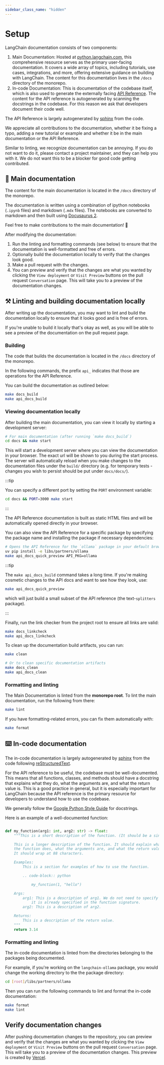 ```yaml
---
sidebar_class_name: "hidden"
---
```


# Setup

LangChain documentation consists of two components:

1. Main Documentation: Hosted at [python.langchain.com](https://python.langchain.com/),
this comprehensive resource serves as the primary user-facing documentation.
It covers a wide array of topics, including tutorials, use cases, integrations,
and more, offering extensive guidance on building with LangChain.
The content for this documentation lives in the `/docs` directory of the monorepo.
2. In-code Documentation: This is documentation of the codebase itself, which is also
used to generate the externally facing [API Reference](https://python.langchain.com/api_reference/).
The content for the API reference is autogenerated by scanning the docstrings in the codebase. For this reason we ask that
developers document their code well.

The API Reference is largely autogenerated by [sphinx](https://www.sphinx-doc.org/en/master/) from the code.

We appreciate all contributions to the documentation, whether it be fixing a typo,
adding a new tutorial or example and whether it be in the main documentation or the API Reference.

Similar to linting, we recognize documentation can be annoying. If you do not want
to do it, please contact a project maintainer, and they can help you with it. We do not want this to be a blocker for good code getting contributed.

## 📜 Main documentation

The content for the main documentation is located in the `/docs` directory of the monorepo.

The documentation is written using a combination of ipython notebooks (`.ipynb` files)
and markdown (`.mdx` files). The notebooks are converted to markdown
and then built using [Docusaurus 2](https://docusaurus.io/).

Feel free to make contributions to the main documentation! 🥰

After modifying the documentation:

1. Run the linting and formatting commands (see below) to ensure that the documentation is well-formatted and free of errors.
2. Optionally build the documentation locally to verify that the changes look good.
3. Make a pull request with the changes.
4. You can preview and verify that the changes are what you wanted by clicking the `View deployment` or `Visit Preview` buttons on the pull request `Conversation` page. This will take you to a preview of the documentation changes.

## ⚒️ Linting and building documentation locally

After writing up the documentation, you may want to lint and build the documentation
locally to ensure that it looks good and is free of errors.

If you're unable to build it locally that's okay as well, as you will be able to
see a preview of the documentation on the pull request page.


### Building

The code that builds the documentation is located in the `/docs` directory of the monorepo.

In the following commands, the prefix `api_` indicates that those are operations for the API Reference.

You can build the documentation as outlined below:

```bash
make docs_build
make api_docs_build
```

### Viewing documentation locally

After building the main documentation, you can view it locally by starting a development server:

```bash
# For main documentation (after running `make docs_build`)
cd docs && make start
```

This will start a development server where you can view the documentation in your browser. The exact url will be shown to you during the start process. The server will automatically reload when you make changes to the documentation files under the `build/` directory (e.g. for temporary tests - changes you wish to persist should be put under `docs/docs/`).

:::tip

You can specify a different port by setting the `PORT` environment variable:

```bash
cd docs && PORT=3000 make start
```

:::

The API Reference documentation is built as static HTML files and will be automatically opened directly in your browser.

You can also view the API Reference for a specific package by specifying the package name and installing the package if necessary dependencies:

```bash
# Opens the API Reference for the `ollama` package in your default browser
uv pip install -e libs/partners/ollama
make api_docs_quick_preview API_PKG=ollama
```

:::tip

The `make api_docs_build` command takes a long time. If you're making cosmetic changes to the API docs and want to see how they look, use:

```bash
make api_docs_quick_preview
```

which will just build a small subset of the API reference (the text-`splitters` package).

:::

Finally, run the link checker from the project root to ensure all links are valid:

```bash
make docs_linkcheck
make api_docs_linkcheck
```

To clean up the documentation build artifacts, you can run:

```bash
make clean

# Or to clean specific documentation artifacts
make docs_clean
make api_docs_clean
```

### Formatting and linting

The Main Documentation is linted from the **monorepo root**. To lint the main documentation, run the following from there:

```bash
make lint
```

If you have formatting-related errors, you can fix them automatically with:

```bash
make format
```

## ⌨️ In-code documentation

The in-code documentation is largely autogenerated by [sphinx](https://www.sphinx-doc.org/en/master/) from the code following [reStructuredText](https://www.sphinx-doc.org/en/master/usage/restructuredtext/basics.html).

For the API reference to be useful, the codebase must be well-documented. This means that all functions, classes, and methods should have a docstring that explains what they do, what the arguments are, and what the return value is. This is a good practice in general, but it is especially important for LangChain because the API reference is the primary resource for developers to understand how to use the codebase.

We generally follow the [Google Python Style Guide](https://google.github.io/styleguide/pyguide.html#38-comments-and-docstrings) for docstrings.

Here is an example of a well-documented function:

```python

def my_function(arg1: int, arg2: str) -> float:
    """This is a short description of the function. (It should be a single sentence.)

    This is a longer description of the function. It should explain what
    the function does, what the arguments are, and what the return value is.
    It should wrap at 88 characters.

    Examples:
        This is a section for examples of how to use the function.

        .. code-block:: python

            my_function(1, "hello")

    Args:
        arg1: This is a description of arg1. We do not need to specify the type since
            it is already specified in the function signature.
        arg2: This is a description of arg2.

    Returns:
        This is a description of the return value.
    """
    return 3.14
```

### Formatting and linting

The in-code documentation is linted from the directories belonging to the packages
being documented.

For example, if you're working on the `langchain-ollama` package, you would change
the working directory to the the package directory:

```bash
cd [root]/libs/partners/ollama
```

Then you can run the following commands to lint and format the in-code documentation:

```bash
make format
make lint
```

## Verify documentation changes

After pushing documentation changes to the repository, you can preview and verify that the changes are
what you wanted by clicking the `View deployment` or `Visit Preview` buttons on the pull request `Conversation` page.
This will take you to a preview of the documentation changes.
This preview is created by [Vercel](https://vercel.com/docs/getting-started-with-vercel).